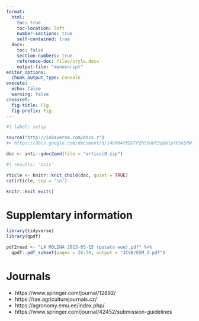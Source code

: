 ```yaml
---
format:
  html:
    toc: true
    toc-location: left
    number-sections: true
    self-contained: true
  docx:
    toc: false
    section-numbers: true
    reference-doc: files/style.docx
    output-file: "manuscript"
editor_options: 
  chunk_output_type: console
execute:
  echo: false
  warning: false
crossref:
  fig-title: Fig.
  fig-prefix: Fig.
---
```


```r
#| label: setup

source("http://inkaverse.com/docs.r")
#> https://docs.google.com/document/d/14GM04tKBOTPZh5OUUY3qQHlpYH5kSRW_YRWuJ6hOgMw/edit#

doc <- inti::gdoc2qmd(file = "articul8.zip")
```

```r
#| results: 'asis'

rticle <- knitr::knit_child(doc, quiet = TRUE)
cat(rticle, sep = '\n')
```

```r
knitr::knit_exit()
```

# Supplemtary information

```r
library(tidyverse)
library(qpdf)

pdf2read <- "LA MOLINA 2013-05-15 (potato wue).pdf" %>% 
  qpdf::pdf_subset(pages = 28:30, output = "JCSB/ESM_2.pdf")
```

# Journals

- https://www.springer.com/journal/12892/
- https://rae.agriculturejournals.cz/
- https://agronomy.emu.ee/index.php/
- https://www.springer.com/journal/42452/submission-guidelines

